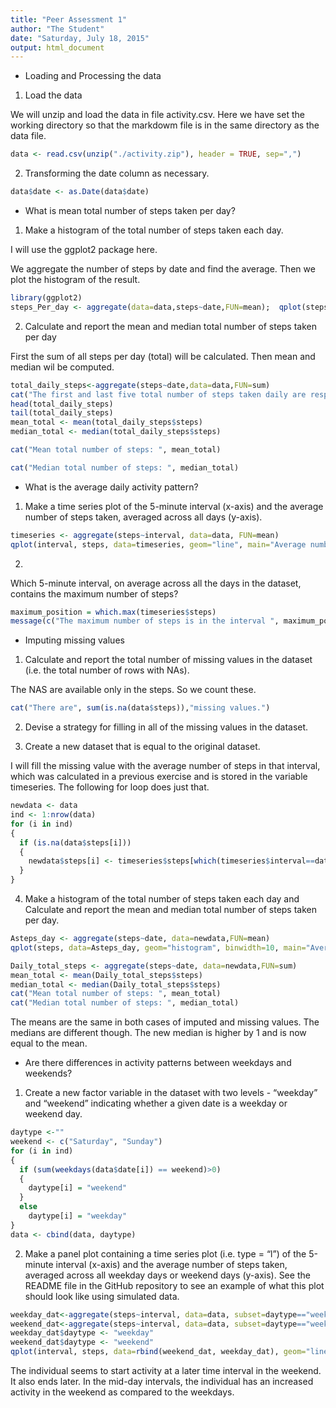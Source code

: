 ```yaml
---
title: "Peer Assessment 1"
author: "The Student"
date: "Saturday, July 18, 2015"
output: html_document
---
```


* Loading and Processing the data

1. Load the data

We will unzip and load the data in file activity.csv. Here we have set the working directory so that the markdowm file is in the same directory as the data file.

```r
data <- read.csv(unzip("./activity.zip"), header = TRUE, sep=",")

```

2. Transforming the date column as necessary.

```r
data$date <- as.Date(data$date)
```

* What is mean total number of steps taken per day?

1. Make a histogram of the total number of steps taken each day.

I will use the ggplot2 package here.

We aggregate the number of steps by date and find the average. Then we plot the histogram of the result.

```r
library(ggplot2)  
steps_Per_day <- aggregate(data=data,steps~date,FUN=mean);  qplot(steps, data=steps_Per_day, geom="histogram", binwidth=10, main="Average Number of Steps per Day")

```


2. Calculate and report the mean and median total number of steps taken per day 
  
First the sum of all steps per day (total) will be calculated. Then mean and median wil be computed.

```r
total_daily_steps<-aggregate(steps~date,data=data,FUN=sum)
cat("The first and last five total number of steps taken daily are respectively:","\n")
head(total_daily_steps)
tail(total_daily_steps)
mean_total <- mean(total_daily_steps$steps)
median_total <- median(total_daily_steps$steps)

cat("Mean total number of steps: ", mean_total)

cat("Median total number of steps: ", median_total)              

```


* What is the average daily activity pattern?

1. Make a time series plot of the 5-minute interval (x-axis) and the average number of steps taken, averaged across all days (y-axis).

```r
timeseries <- aggregate(steps~interval, data=data, FUN=mean)
qplot(interval, steps, data=timeseries, geom="line", main="Average number of steps per 5 min interval", ylab="Average steps", xlab="Time")

```


2.

Which 5-minute interval, on average across all the days in the dataset, contains the maximum number of steps?

```r
maximum_position = which.max(timeseries$steps)
message(c("The maximum number of steps is in the interval ", maximum_position, ", which correspond to ", timeseries$interval[maximum_position], " min."))

```

* Imputing missing values

1. Calculate and report the total number of missing values in the dataset (i.e. the total number of rows with NAs).

The NAS are available only in the steps. So we count these.

```r
cat("There are", sum(is.na(data$steps)),"missing values.")
```

2. Devise a strategy for filling in all of the missing values in the dataset.


3. Create a new dataset that is equal to the original dataset.
  
  I will fill the missing value with the average number of steps in that interval, which was calculated in a previous exercise and is stored in the variable timeseries. The following for loop does just that.

```r
newdata <- data
ind <- 1:nrow(data)
for (i in ind)
{
  if (is.na(data$steps[i]))
  {
    newdata$steps[i] <- timeseries$steps[which(timeseries$interval==data$interval[i])]
  }
}

```

4. Make a histogram of the total number of steps taken each day and Calculate and report the mean and median total number of steps taken per day.

```r
Asteps_day <- aggregate(steps~date, data=newdata,FUN=mean)
qplot(steps, data=Asteps_day, geom="histogram", binwidth=10, main="Average Number of Steps per Day")

Daily_total_steps <- aggregate(steps~date, data=newdata,FUN=sum)
mean_total <- mean(Daily_total_steps$steps)
median_total <- median(Daily_total_steps$steps)
cat("Mean total number of steps: ", mean_total)
cat("Median total number of steps: ", median_total)              

```


The means are the same in both cases of imputed and missing values. The medians are different though. The new median is higher by 1 and is now equal to the mean.


* Are there differences in activity patterns between weekdays and weekends?

1. Create a new factor variable in the dataset with two levels - "weekday" and "weekend" indicating whether a given date is a weekday or weekend day.

```r
daytype <-""
weekend <- c("Saturday", "Sunday")
for (i in ind)
{
  if (sum(weekdays(data$date[i]) == weekend)>0)
  {
    daytype[i] = "weekend"
  }
  else
    daytype[i] = "weekday"
}
data <- cbind(data, daytype)   

```

2. Make a panel plot containing a time series plot (i.e. type = "l") of the 5-minute interval (x-axis) and the average number of steps taken, averaged across all weekday days or weekend days (y-axis). See the README file in the GitHub repository to see an example of what this plot should look like using simulated data.

```r
weekday_dat<-aggregate(steps~interval, data=data, subset=daytype=="weekday", FUN=mean)
weekend_dat<-aggregate(steps~interval, data=data, subset=daytype=="weekend", FUN=mean)
weekday_dat$daytype <- "weekday"
weekend_dat$daytype <- "weekend"
qplot(interval, steps, data=rbind(weekend_dat, weekday_dat), geom="line", facets=daytype~., main="Average Number of Steps per 5 min interval", ylab="Average number of steps", xlab="Time (in min)")

```


The individual seems to start activity at a later time  interval in the weekend. It also ends later. In the mid-day intervals, the individual has an increased activity in the weekend as compared to the weekdays.

